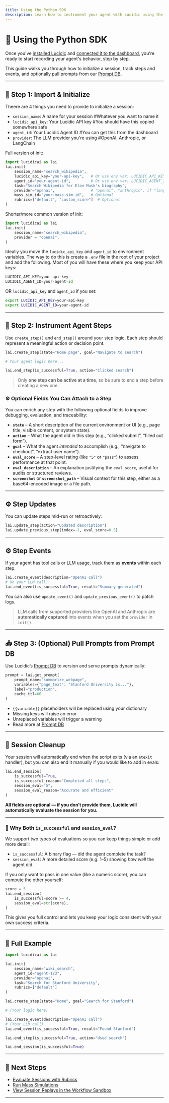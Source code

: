 ```yaml
---
title: Using the Python SDK
description: Learn how to instrument your agent with Lucidic using the Python SDK.
---
```


# 🐍 Using the Python SDK

Once you've [installed Lucidic](/getting-started/installation) and [connected it to the dashboard](/getting-started/dashboard), you're ready to start recording your agent's behavior, step by step.

This guide walks you through how to initialize a session, track steps and events, and optionally pull prompts from our [Prompt DB](/features/prompt-db).

---

## 🚀 Step 1: Import & Initialize

Theere are 4 things you need to provide to initialize a session:

- `session_name`: A name for your session #Whatever you want to name it
- `lucidic_api_key`: Your Lucidic API key #You should have this copied somewhere safe 
- `agent_id`: Your Lucidic Agent ID #You can get this from the dashboard
- `provider`: The LLM provider you're using #OpenAI, Anthropic, or LangChain

Full version of init:

```python
import lucidicai as lai
lai.init(
    session_name="search_wikipedia",
    lucidic_api_key="your-api-key",   # Or use env var: LUCIDIC_API_KEY
    agent_id="your-agent-id",         # Or use env var: LUCIDIC_AGENT_ID
    task="Search Wikipedia for Elon Musk's biography",
    provider="openai",                # "openai", "anthropic", if "langchain" you can leave this blank checkout [LangChain Integration](/integrations/langchain)
    mass_sim_id="your-mass-sim-id",   # Optional
    rubrics=["default", "custom_score"]  # Optional
)
```
Shorter/more common version of init:

```python
import lucidicai as lai
lai.init(
    session_name="search_wikipedia",
    provider = "openai",                
)
```
Ideally you move the `lucidic_api_key` and `agent_id` to environment variables. The way to do this is create a `.env` file in the root of your project and add the following. Most of you will have these where you keep your API keys:
```python
LUCIDIC_API_KEY=your-api-key
LUCIDIC_AGENT_ID=your-agent-id
```
OR 
`lucidic_api_key` and `agent_id` if you set:

```bash
export LUCIDIC_API_KEY=your-api-key
export LUCIDIC_AGENT_ID=your-agent-id
```

---

## 🧭 Step 2: Instrument Agent Steps

Use `create_step()` and `end_step()` around your step logic. Each step should represent a meaningful action or decision point.

```python
lai.create_step(state="Home page", goal="Navigate to search")

# Your agent logic here...

lai.end_step(is_successful=True, action="Clicked search")
```

> Only **one step can be active at a time**, so be sure to end a step before creating a new one.

### ⚙️ Optional Fields You Can Attach to a Step

You can enrich any step with the following optional fields to improve debugging, evaluation, and traceability:

* **`state`** – A short description of the current environment or UI (e.g., page title, visible content, or system state).
* **`action`** – What the agent did in this step (e.g., “clicked submit”, “filled out form”).
* **`goal`** – What the agent *intended* to accomplish (e.g., “navigate to checkout”, “extract user name”).
* **`eval_score`** – A step-level rating (like `"5"` or `"pass"`) to assess performance at that point.
* **`eval_description`** – An explanation justifying the `eval_score`, useful for audits or structured reviews.
* **`screenshot`** or **`screenshot_path`** – Visual context for this step, either as a base64-encoded image or a file path.

---

## ⚙️ Step Updates

You can update steps mid-run or retroactively:

```python
lai.update_step(action="Updated description")
lai.update_previous_step(index=-1, eval_score=0.5)
```

---

## ⚙️ Step Events

If your agent has tool calls or LLM usage, track them as **events** within each step.

```python
lai.create_event(description="OpenAI call")
# Do your LLM call...
lai.end_event(is_successful=True, result="Summary generated")
```

You can also use `update_event()` and `update_previous_event()` to patch logs.

> LLM calls from supported providers like OpenAI and Anthropic are **automatically captured** into events when you set the `provider` in `init()`.

---

## 📥 Step 3: (Optional) Pull Prompts from Prompt DB

Use Lucidic’s [Prompt DB](/features/prompt-db) to version and serve prompts dynamically:

```python
prompt = lai.get_prompt(
    prompt_name="summarize_webpage",
    variables={"page_text": "Stanford University is..."},
    label="production",
    cache_ttl=60
)
```

- `{{variable}}` placeholders will be replaced using your dictionary
- Missing keys will raise an error
- Unreplaced variables will trigger a warning
- Read more at [Prompt DB](/features/prompt-db)

---

## 🧼 Session Cleanup


Your session will automatically end when the script exits (via an `atexit` handler), but you can also end it manually if you would like to add in evals:

```python
lai.end_session(
    is_successful=True,
    is_successful_reason="Completed all steps",
    session_eval="5",
    session_eval_reason="Accurate and efficient"
)
```

**All fields are optional — if you don’t provide them, Lucidic will automatically evaluate the session for you.**

---

### 🧠 Why Both `is_successful` and `session_eval`?

We support two types of evaluations so you can keep things simple or add more detail:

* `is_successful`: A binary flag — did the agent complete the task?
* `session_eval`: A more detailed score (e.g. 1–5) showing *how well* the agent did.

If you only want to pass in one value (like a numeric score), you can compute the other yourself:

```python
score = 5
lai.end_session(
    is_successful=score >= 4,
    session_eval=str(score),
)
```

This gives you full control and lets you keep your logic consistent with your own success criteria.

---

## 🧪 Full Example

```python
import lucidicai as lai

lai.init(
    session_name="wiki_search",
    agent_id="agent-123",
    provider="openai",
    task="Search for Stanford University",
    rubrics=["default"]
)

lai.create_step(state="Home", goal="Search for Stanford")

# (Your logic here)

lai.create_event(description="OpenAI call")
# (Your LLM call)
lai.end_event(is_successful=True, result="Found Stanford")

lai.end_step(is_successful=True, action="Used search")

lai.end_session(is_successful=True)
```

---

## 🔗 Next Steps

- [Evaluate Sessions with Rubrics](/features/rubrics)
- [Run Mass Simulations](/mass-simulations)
- [View Session Replays in the Workflow Sandbox](/features/workflow-sandbox)

---